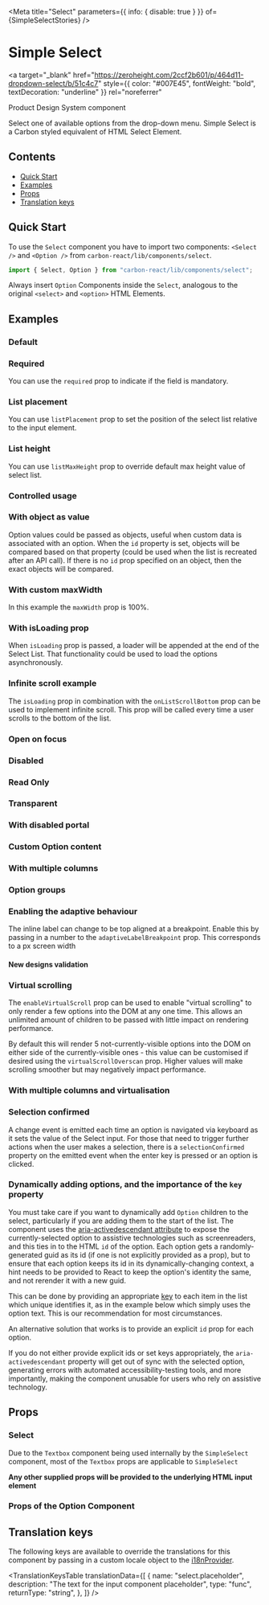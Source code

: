 

<Meta
  title="Select"
  parameters={{ info: { disable: true } }}
  of={SimpleSelectStories}
/>

# Simple Select

<a
  target="_blank"
  href="https://zeroheight.com/2ccf2b601/p/464d11-dropdown-select/b/51c4c7"
  style={{ color: "#007E45", fontWeight: "bold", textDecoration: "underline" }}
  rel="noreferrer"
>
  Product Design System component
</a>

Select one of available options from the drop-down menu. Simple Select is a Carbon styled equivalent of HTML Select Element.

## Contents

- [Quick Start](#quick-start)
- [Examples](#examples)
- [Props](#props)
- [Translation keys](#translation-keys)

## Quick Start

To use the `Select` component you have to import two components: `<Select />` and `<Option />`
from `carbon-react/lib/components/select`.

```javascript
import { Select, Option } from "carbon-react/lib/components/select";
```

Always insert `Option` Components inside the `Select`, analogous to the original `<select>` and `<option>` HTML Elements.

## Examples

### Default

<Canvas name="default" of={SimpleSelectStories.Default} />

### Required

You can use the `required` prop to indicate if the field is mandatory.

<Canvas name="required" of={SimpleSelectStories.Required} />

### List placement

You can use `listPlacement` prop to set the position of the select list relative to the input element.

<Canvas name="list placement" of={SimpleSelectStories.ListPlacement} />

### List height

You can use `listMaxHeight` prop to override default max height value of select list.

<Canvas name="list height" of={SimpleSelectStories.ListHeight} />

### Controlled usage

<Canvas name="controlled" of={SimpleSelectStories.Controlled} />

### With object as value

Option values could be passed as objects, useful when custom data is associated with an option.
When the `id` property is set, objects will be compared based on that property (could be used when the list is recreated after an API call).
If there is no `id` prop specified on an object, then the exact objects will be compared.

<Canvas
  name="with object as value"
  of={SimpleSelectStories.WithObjectAsValue}
/>

### With custom maxWidth

In this example the `maxWidth` prop is 100%.

<Canvas
  name="With custom maxWidth"
  of={SimpleSelectStories.WithCustomMaxWidth}
/>

### With isLoading prop

When `isLoading` prop is passed, a loader will be appended at the end of the Select List. That functionality could be used to load the options asynchronously.

<Canvas name="with isLoading prop" of={SimpleSelectStories.WithIsLoadingProp} />

### Infinite scroll example

The `isLoading` prop in combination with the `onListScrollBottom` prop can be used to implement infinite scroll.
This prop will be called every time a user scrolls to the bottom of the list.

<Canvas
  name="with infinite scroll"
  of={SimpleSelectStories.WithInfiniteScroll}
/>

### Open on focus

<Canvas name="openOnFocus" of={SimpleSelectStories.OpenOnFocus} />

### Disabled

<Canvas name="disabled" of={SimpleSelectStories.Disabled} />

### Read Only

<Canvas name="readonly" of={SimpleSelectStories.Readonly} />

### Transparent

<Canvas name="transparent" of={SimpleSelectStories.Transparent} />

### With disabled portal

<Canvas name="withDisabledPortal" of={SimpleSelectStories.WithDisabledPortal} />

### Custom Option content

<Canvas
  name="custom option children"
  of={SimpleSelectStories.CustomOptionChildren}
/>

### With multiple columns

<Canvas
  name="with multiple columns"
  of={SimpleSelectStories.WithMultipleColumns}
/>

### Option groups

<Canvas name="option groups" of={SimpleSelectStories.OptionGroups} />

### Enabling the adaptive behaviour

The inline label can change to be top aligned at a breakpoint. Enable this by passing in a number to the `adaptiveLabelBreakpoint` prop. This corresponds to a px screen width

<Canvas
  name="enabling adaptive behaviour"
  of={SimpleSelectStories.EnablingAdaptiveBehaviour}
/>

#### New designs validation

<Canvas
  name="validations - string - new design"
  of={SimpleSelectStories.ValidationsStringNewDesign}
/>

### Virtual scrolling

The `enableVirtualScroll` prop can be used to enable "virtual scrolling" to only render a few options into the DOM at any one time.
This allows an unlimited amount of children to be passed with little impact on rendering performance.

By default this will render 5 not-currently-visible options into the DOM on either side of the currently-visible ones - this value can
be customised if desired using the `virtualScrollOverscan` prop. Higher values will make scrolling smoother but may negatively impact performance.

<Canvas name="virtualised" of={SimpleSelectStories.Virtualised} />

### With multiple columns and virtualisation

<Canvas
  name="with multiple columns and virtualisation"
  of={SimpleSelectStories.WithMultipleColumnsAndVirtualisation}
/>

### Selection confirmed

A change event is emitted each time an option is navigated via keyboard as it sets the value of the
Select input. For those that need to trigger further actions when the user makes a selection, there is
a `selectionConfirmed` property on the emitted event when the enter key is pressed or an option is clicked.

<Canvas
  name="selection confirmed"
  of={SimpleSelectStories.SelectionConfirmedStory}
/>

### Dynamically adding options, and the importance of the `key` property

You must take care if you want to dynamically add `Option` children to the select, particularly if you are adding them to the start
of the list. The component uses the
[aria-activedescendant attribute](https://developer.mozilla.org/en-US/docs/Web/Accessibility/ARIA/Attributes/aria-activedescendant)
to expose the currently-selected option to assistive technologies such as screenreaders, and this ties in to the HTML `id` of the
option. Each option gets a randomly-generated guid as its id (if one is not explicitly provided as a prop), but to ensure that each
option keeps its id in its dynamically-changing context, a hint needs to be provided to React to keep the option's identity the same,
and not rerender it with a new guid.

This can be done by providing an appropriate [key](https://react.dev/learn/rendering-lists#keeping-list-items-in-order-with-key) to
each item in the list which unique identifies it, as in the example below which simply uses the option text. This is our recommendation
for most circumstances.

An alternative solution that works is to provide an explicit `id` prop for each option.

If you do not either provide explicit ids or set keys appropriately, the `aria-activedescendant` property will get out of sync with
the selected option, generating errors with automated accessibility-testing tools, and more importantly, making the component unusable
for users who rely on assistive technology.


<Canvas name="dynamically adding options" of={SimpleSelectStories.SelectWithDynamicallyAddedOption} />

## Props

### Select

<ArgTypes of={SimpleSelectStories} />

Due to the `Textbox` component being used internally by the `SimpleSelect` component, most of the `Textbox` props are applicable to `SimpleSelect`

<ArgTypes of={SelectTextboxStories} />

**Any other supplied props will be provided to the underlying HTML input element**

### Props of the Option Component

<ArgTypes of={OptionStories} />

## Translation keys

The following keys are available to override the translations for this component by passing in a custom locale object to the
[i18nProvider](https://carbon.sage.com/?path=/story/documentation-i18n--page).

<TranslationKeysTable
  translationData={[
    {
      name: "select.placeholder",
      description: "The text for the input component placeholder",
      type: "func",
      returnType: "string",
    },
  ]}
/>
